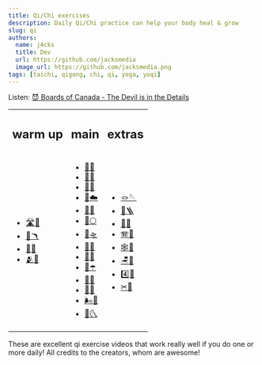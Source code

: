 ```yaml
---
title: Qi/Chi exercises
description: Daily Qi/Chi practice can help your body heal & grow
slug: qi
authors:
  name: j4cks
  title: Dev
  url: https://github.com/jacksmedia
  image_url: https://github.com/jacksmedia.png
tags: [taichi, qigong, chi, qi, yoga, yoqi]
---
```


<!-- Custom component -->

Listen:
[😈 Boards of Canada - The Devil is in the Details](https://www.youtube.com/watch?v=N2jNdHnOsG8)

<Timecalc />

<table>
  <tr>
    <td><h2 class="">warm up</h2></td>
    <td><h2 class="">main</h2></td>
    <td><h2 class="">extras</h2></td>
  </tr>
  <tr>
    <td><ul>
      <a href="https://www.youtube.com/watch?v=X3-gKPNyrTA?t=26"><li>🛣🧘</li></a>
      <a href="https://youtu.be/50txkOrJn9o?t=87"><li>🦩🪃</li></a>
      <a href="https://youtu.be/SedzswEwpPw?t=51"><li>🧣🧘</li></a>
      <a href="https://youtu.be/jOfshreyu4w?t=41"><li>🫂🏅</li></a>
    </ul></td>
    <td><ul>
      <a href="https://youtu.be/3GtFp6sz5zM?t=68"><li>💨🍯</li></a>
      <a href="https://youtu.be/cEOS2zoyQw4?t=89"><li>🦆🌊</li></a>
      <a href="https://youtu.be/HMbT-CPVl2k?t=49"><li>🍵🐵</li></a>
      <a href="https://youtu.be/enk0bOv-gF8?t=16"><li>🦇☁️</li></a>
      <a href="https://youtu.be/IyINAjEoTIs?t=85"><li>🚪🦅</li></a>
      <a href="https://www.youtube.com/watch?v=OPcZlXYcdMA?t=31"><li>🐎🌕</li></a>
      <a href="https://youtu.be/8wddPSIEpvE?t=61"><li>🐠🛸</li></a>
      <a href="https://youtu.be/RoIqYtiTLFI?t=18"><li>🐍🍂</li></a>
      <a href="https://www.youtube.com/watch?v=nmmNWj9YtAw?t=60"><li>🐯🌋</li></a>
      <a href="https://youtu.be/62a20CiIAlY?t=44"><li>🐉☂️</li></a>
      <a href="https://youtu.be/EZT8RC0wRbA?t=88"><li>🐻🔥</li></a>
      <a href="https://youtu.be/tbwbL1pg0HY?t=30"><li>🐒🦜</li></a>
      <a href="https://youtu.be/Ba0fweKUwIc?t=37"><li>🌬🦮</li></a>
      <a href="https://youtu.be/_V29hE0_oBE"><li>🦉🌜</li></a>
    </ul></td>
    <td><ul>
      <a href="https://youtu.be/Yzm3fA2HhkQ?t=45"><li>🪢🪡</li></a>
      <a href="https://www.youtube.com/watch?v=V1HbXt5ZRlg&t=39s"><li>🗼🪜</li></a>
      <a href="https://youtu.be/ED3_i_xVd_s?t=54"><li>🎱🌈</li></a>
      <a href="https://youtu.be/FgfT2fOv31E?t=40"><li>🪗🫧</li></a>
      <a href="https://youtu.be/LZ2oHU-mMJI?t=443"><li>🕸🎡</li></a>
      <a href="https://youtu.be/Nnd5Slo02us?t=25"><li>🪑🏹</li></a>
      <a href="https://youtu.be/eBdfCX5XnX4"><li>4️⃣🦎</li></a>
      <a href="https://youtu.be/8T39OBNaNzU?t=26"><li>✂🧱</li></a>
    </ul></td>
  </tr>
</table>


These are excellent qi exercise videos that work really well if you do one or more daily!
All credits to the creators, whom are awesome!